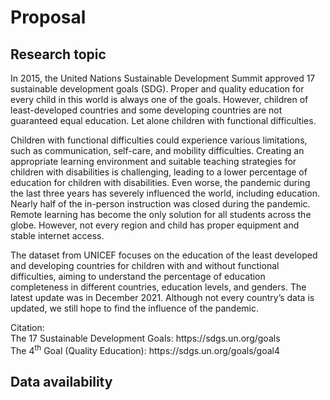 # Proposal
 
## Research topic  
In 2015, the United Nations Sustainable Development Summit approved 17 sustainable development goals (SDG). Proper and quality education for every child in this world is always one of the goals. However, children of least-developed countries and some developing countries are not guaranteed equal education. Let alone children with functional difficulties.  
   
Children with functional difficulties could experience various limitations, such as communication, self-care, and mobility difficulties. Creating an appropriate learning environment and suitable teaching strategies for children with disabilities is challenging, leading to a lower percentage of education for children with disabilities. Even worse, the pandemic during the last three years has severely influenced the world, including education. Nearly half of the in-person instruction was closed during the pandemic. Remote learning has become the only solution for all students across the globe. However, not every region and child has proper equipment and stable internet access.   
  
The dataset from UNICEF focuses on the education of the least developed and developing countries for children with and without functional difficulties, aiming to understand the percentage of education completeness in different countries, education levels, and genders. The latest update was in December 2021. Although not every country’s data is updated, we still hope to find the influence of the pandemic.
  
Citation:  
The 17 Sustainable Development Goals: https://sdgs.un.org/goals  
The 4$^{\text{th}}$ Goal (Quality Education): https://sdgs.un.org/goals/goal4 
 

## Data availability

